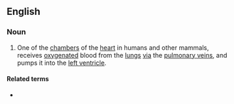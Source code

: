 ==English==
{{wikipedia}}

===Noun===
{{en-noun|s|left atria}}

# One of the [[chamber]]s of the [[heart]] in humans and other mammals, receives [[oxygenated]] blood from the [[lung]]s [[via]] the [[pulmonary vein]]s, and pumps it into the [[left ventricle]].

====Related terms====
* {{l|en|right atrium}}
